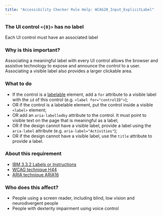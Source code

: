 ```yaml
---
title: "Accessibility Checker Rule Help: WCAG20_Input_ExplicitLabel"
---
```


<div className="toolHelp">
<Row>
<Column colLg={16} colMd={8} colSm={4} className="toolHead">

### The UI control `<{0}>` has no label

<div id="locLevel"></div>

Each UI control must have an associated label

</Column>
</Row>
<Row>
<Column colLg={11} colMd={5} colSm={4} className="toolMain">

### Why is this important?

Associating a meaningful label with every UI control allows the browser and assistive technology to expose and announce the control to a user. Associating a visible label also provides a larger clickable area.

<div id="locSnippet"></div>

### What to do

* If the control is a [labelable](https://html.spec.whatwg.org/multipage/forms.html#category-label) element, add a `for` attribute to a visible label with the `id` of this control (e.g. `<label for="controlID">`);
* OR if the  control is a labelable element, put the control inside a visible `<label>` element;
* OR add an `aria-labelledby` attribute to the control. It must point to visible text on the page that is meaningful as a label;
* OR if the design cannot have a visible label, provide a label using the `aria-label` attribute (e.g. `aria-label="Activities"`);
* OR if the design cannot have a visible label, use the `title` attribute to provide a label.

</Column>
<Column colLg={5} colMd={3} colSm={4} className="toolLeft">

### About this requirement

* [IBM 3.3.2 Labels or Instructions](https://www.ibm.com/able/requirements/requirements/#3_3_2)
* [WCAG technique H44](https://www.w3.org/TR/WCAG20-TECHS/H44)
* [ARIA technique ARIA16](https://www.w3.org/TR/WCAG20-TECHS/ARIA16.html)

### Who does this affect?

* People using a screen reader, including blind, low vision and neurodivergent people
* People with dexterity impairment using voice control

</Column>
</Row>
</div>

